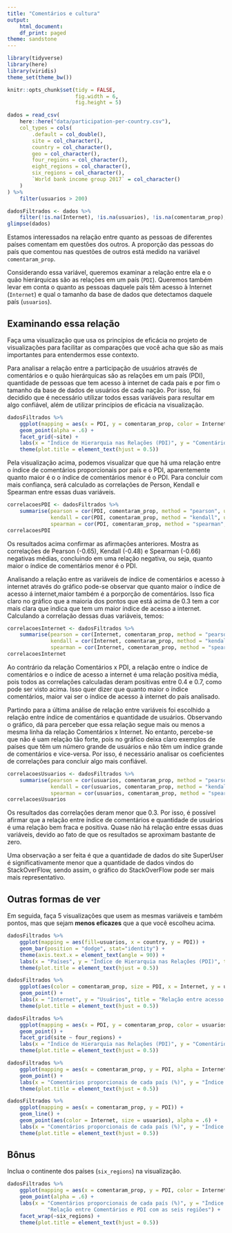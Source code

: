 ```yaml
---
title: "Comentários e cultura"
output:
    html_document:
    df_print: paged
theme: sandstone
---
```


```r
library(tidyverse)
library(here)
library(viridis)
theme_set(theme_bw())

knitr::opts_chunk$set(tidy = FALSE,
                      fig.width = 6,
                      fig.height = 5)
```

```r
dados = read_csv(
    here::here("data/participation-per-country.csv"),
    col_types = cols(
        .default = col_double(),
        site = col_character(),
        country = col_character(),
        geo = col_character(),
        four_regions = col_character(),
        eight_regions = col_character(),
        six_regions = col_character(),
        `World bank income group 2017` = col_character()
    )
) %>% 
    filter(usuarios > 200)

dadosFiltrados <- dados %>% 
    filter(!is.na(Internet), !is.na(usuarios), !is.na(comentaram_prop), !is.na(six_regions))
glimpse(dados)
```

Estamos interessados na relação entre quanto as pessoas de diferentes países comentam em questões dos outros. A proporção das pessoas do país que comentou nas questões de outros está medido na variável `comentaram_prop`. 

Considerando essa variável, queremos examinar a relação entre ela e o quão hierárquicas são as relações em um país (`PDI`). Queremos também levar em conta o quanto as pessoas daquele país têm acesso à Internet (`Internet`) e qual o tamanho da base de dados que detectamos daquele país (`usuarios`). 

## Examinando essa relação

Faça uma visualização que usa os princípios de eficácia no projeto de visualizações para facilitar as comparações que você acha que são as mais importantes para entendermos esse contexto. 

Para analisar a relação entre a participação de usuários através de comentários e o quão hierárquicas são as relações em um país (PDI), quantidade de pessoas que tem acesso à internet de cada país e por fim o tamanho da base de dados de usuários de cada nação. Por isso, foi decidido que é necessário utilizar todos essas variáveis para resultar em algo confiável, além de utilizar princípios de eficácia na visualização.

```r
dadosFiltrados %>% 
    ggplot(mapping = aes(x = PDI, y = comentaram_prop, color = Internet, size = usuarios)) +
    geom_point(alpha = .6) +
    facet_grid(~site) + 
    labs(x = "Índice de Hierarquia nas Relações (PDI)", y = "Comentários proporcionais de cada país (%)", title = "Relação entre PDI e Proporção de comentários.") + 
    theme(plot.title = element_text(hjust = 0.5))
```

Pela visualização acima, podemos visualizar que que há uma relação entre o índice de comentários proporcionais por país e o PDI, aparentemente quanto maior é o o índice de comentários menor é o PDI. Para concluir com mais confiança, será calculado as correlações de Person, Kendall e Spearman entre essas duas variáveis.


```r
correlacoesPDI <- dadosFiltrados %>% 
    summarise(pearson = cor(PDI, comentaram_prop, method = "pearson", use = "pairwise.complete.obs"),
              kendall = cor(PDI, comentaram_prop, method = "kendall", use = "pairwise.complete.obs"),
              spearman = cor(PDI, comentaram_prop, method = "spearman", use = "pairwise.complete.obs"))
correlacoesPDI
```

Os resultados acima confirmar as afirmações anteriores. Mostra as correlações de Pearson (-0.65), Kendall (-0.48) e Spearman (-0.66) negativas médias, concluindo em uma relação negativa, ou seja, quanto maior o índice de comentários menor é o PDI.


Analisando a relação entre as variáveis de índice de comentários e acesso à internet através do gráfico pode-se observar que quanto maior o índice de acesso á internet,maior também é a porporção de comentários. Isso fica claro no gráfico que a maioria dos pontos que está acima de 0.3 tem a cor mais clara que indica que tem um maior índice de acesso a internet. Calculando a correlação dessas duas variáveis, temos:

```r
correlacoesInternet <- dadosFiltrados %>% 
    summarise(pearson = cor(Internet, comentaram_prop, method = "pearson", use = "pairwise.complete.obs"),
              kendall = cor(Internet, comentaram_prop, method = "kendall", use = "pairwise.complete.obs"),
              spearman = cor(Internet, comentaram_prop, method = "spearman", use = "pairwise.complete.obs"))
correlacoesInternet
```

Ao contrário da relação Comentários x PDI, a relação entre o índice de comentários e o índice de acesso a internet é uma relação positiva média, pois todos as correlações calculadas deram positivas entre 0.4 e 0.7, como pode ser visto acima. Isso quer dizer que quanto maior o índice comentários, maior vai ser o índice de acesso à internet do país analisado.


Partindo para a última análise de relação entre variáveis foi escolhido a relação entre índice de comentários e quantidade de usuários. Observando o gráfico, dá para perceber que essa relação segue mais ou menos a mesma linha da relação Comentários x Internet. No entanto, percebe-se que não é uam relação tão forte, pois no gráfico deixa claro exemplos de países que têm um número grande de usuários e não têm um índice grande de comentários e vice-versa. Por isso, é necessário analisar os coeficientes de correlações para concluir algo mais confiável.

```r
correlacoesUsuarios <- dadosFiltrados %>% 
    summarise(pearson = cor(usuarios, comentaram_prop, method = "pearson", use = "pairwise.complete.obs"),
              kendall = cor(usuarios, comentaram_prop, method = "kendall", use = "pairwise.complete.obs"),
              spearman = cor(usuarios, comentaram_prop, method = "spearman", use = "pairwise.complete.obs"))
correlacoesUsuarios
```

Os resultados das correlações deram menor que 0.3. Por isso, é possível afirmar que a relação entre índice de comentários e quantidade de usuários é uma relação bem fraca e positiva. Quase não há relação entre essas duas variáveis, devido ao fato de que os resultados se aproximam bastante de zero.

Uma observação a ser feita é que a quantidade de dados do site SuperUser é significativamente menor que a quantidade de dados vindos do StackOverFlow, sendo assim, o gráfico do StackOverFlow pode ser mais mais representativo.

## Outras formas de ver

Em seguida, faça 5 visualizações que usem as mesmas variáveis e também pontos, mas que sejam **menos eficazes** que a que você escolheu acima. 

```r
dadosFiltrados %>% 
    ggplot(mapping = aes(fill=usuarios, x = country, y = PDI)) +
    geom_bar(position = "dodge", stat="identity") +
    theme(axis.text.x = element_text(angle = 90)) +
    labs(x = "Países", y = "Índice de Hierarquia nas Relações (PDI)", title = "Relação entre PDI e Países") +
    theme(plot.title = element_text(hjust = 0.5))
```

```r
dadosFiltrados %>% 
    ggplot(aes(color = comentaram_prop, size = PDI, x = Internet, y = usuarios)) +
    geom_point() +
    labs(x = "Internet", y = "Usuários", title = "Relação entre acesso a Internet e quantidade de Usuários") +
    theme(plot.title = element_text(hjust = 0.5))
```

```r
dadosFiltrados %>% 
    ggplot(mapping = aes(x = PDI, y = comentaram_prop, color = usuarios, size = Internet)) +
    geom_point() +
    facet_grid(site ~ four_regions) +
    labs(x = "Índice de Hierarquia nas Relações (PDI)", y = "Comentários proporcionais de cada país (%)", title = "Relação entre PDI e Comentários") +
    theme(plot.title = element_text(hjust = 0.5))
```

```r
dadosFiltrados %>% 
    ggplot(mapping = aes(x = comentaram_prop, y = PDI, alpha = Internet, size = usuarios, color = country)) +
    geom_point() +
    labs(x = "Comentários proporcionais de cada país (%)", y = "Índice de Hierarquia nas Relações (PDI)", title = "Relação entre Comentários e PDI.") +
    theme(plot.title = element_text(hjust = 0.5))
```
```r
dadosFiltrados %>% 
    ggplot(mapping = aes(x = comentaram_prop, y = PDI)) +
    geom_line() +
    geom_point(aes(color = Internet, size = usuarios), alpha = .6) +
    labs(x = "Comentários proporcionais de cada país (%)", y = "Índice de Hierarquia nas Relações (PDI)", title = "Relação entre Comentários e PDI") +
    theme(plot.title = element_text(hjust = 0.5))
```

## Bônus

Inclua o continente dos países (`six_regions`) na visualização.

```r
dadosFiltrados %>% 
    ggplot(mapping = aes(x = comentaram_prop, y = PDI, color = Internet, size = usuarios)) + 
    geom_point(alpha = .6) +
    labs(x = "Comentários proporcionais de cada país (%)", y = "Índice de Hierarquia nas Relações (PDI)", title = 
             "Relação entre Comentários e PDI com as seis regiões") + 
    facet_wrap(~six_regions) + 
    theme(plot.title = element_text(hjust = 0.5))
```


